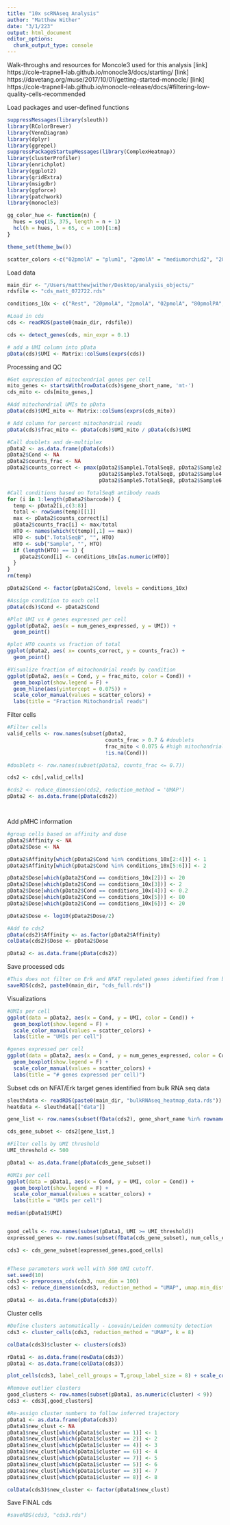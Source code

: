 ```yaml
---
title: "10x scRNAseq Analysis"
author: "Matthew Wither"
date: "3/1/223"
output: html_document
editor_options: 
  chunk_output_type: console
---
```


Walk-throughs and resources for Moncole3 used for this analysis
[link] https://cole-trapnell-lab.github.io/monocle3/docs/starting/
[link] https://davetang.org/muse/2017/10/01/getting-started-monocle/
[link] https://cole-trapnell-lab.github.io/monocle-release/docs/#filtering-low-quality-cells-recommended

Load packages and user-defined functions
```r
suppressMessages(library(sleuth))
library(RColorBrewer)
library(VennDiagram)
library(dplyr)
library(ggrepel)
suppressPackageStartupMessages(library(ComplexHeatmap))
library(clusterProfiler)
library(enrichplot)
library(ggplot2)
library(gridExtra)
library(msigdbr)
library(ggforce)
library(patchwork)
library(monocle3)

gg_color_hue <- function(n) {
  hues = seq(15, 375, length = n + 1)
  hcl(h = hues, l = 65, c = 100)[1:n]
}

theme_set(theme_bw())

scatter_colors <-c("02pmolA" = "plum1", "2pmolA" = "mediumorchid2", "20pmolA" = "darkorchid3", "20pmolPA" = "#E38E14", "80pmolPA" = "#A17339", "Rest" = "grey60")

```

Load data
```r
main_dir <- "/Users/matthewjwither/Desktop/analysis_objects/"
rdsfile <- "cds_matt_072722.rds"

conditions_10x <- c("Rest", "20pmolA", "2pmolA", "02pmolA", "80pmolPA", "20pmolPA")

#Load in cds
cds <- readRDS(paste0(main_dir, rdsfile))

cds <- detect_genes(cds, min_expr = 0.1)

# add a UMI column into pData
pData(cds)$UMI <- Matrix::colSums(exprs(cds))


```

Processing and QC
```r
#Get expression of mitochondrial genes per cell
mito_genes <- startsWith(rowData(cds)$gene_short_name, 'mt-')
cds_mito <- cds[mito_genes,]

#Add mitochondrial UMIs to pData
pData(cds)$UMI_mito <- Matrix::colSums(exprs(cds_mito))

# Add column for percent mitochondrial reads
pData(cds)$frac_mito <- pData(cds)$UMI_mito / pData(cds)$UMI

#Call doublets and de-multiplex
pData2 <- as.data.frame(pData(cds))
pData2$Cond <- NA
pData2$counts_frac <- NA
pData2$counts_correct <- pmax(pData2$Sample1.TotalSeqB, pData2$Sample2.TotalSeqB,
                              pData2$Sample3.TotalSeqB, pData2$Sample4.TotalSeqB,
                              pData2$Sample5.TotalSeqB, pData2$Sample6.TotalSeqB)

#Call conditions based on TotalSeqB antibody reads
for (i in 1:length(pData2$barcode)) {
  temp <- pData2[i,c(3:8)]
  total <- rowSums(temp)[[1]]
  max <- pData2$counts_correct[i]
  pData2$counts_frac[i] <- max/total
  HTO <- names(which(t(temp)[,1] == max))
  HTO <- sub(".TotalSeqB", "", HTO)
  HTO <- sub("Sample", "", HTO)
  if (length(HTO) == 1) {
    pData2$Cond[i] <- conditions_10x[as.numeric(HTO)]
  }
}
rm(temp)

pData2$Cond <- factor(pData2$Cond, levels = conditions_10x)

#Assign condition to each cell
pData(cds)$Cond <- pData2$Cond

#Plot UMI vs # genes expressed per cell
ggplot(pData2, aes(x = num_genes_expressed, y = UMI)) + 
  geom_point()

#plot HTO counts vs fraction of total
ggplot(pData2, aes( x= counts_correct, y = counts_frac)) + 
  geom_point()

#Visualize fraction of mitochondrial reads by condition
ggplot(pData2, aes(x = Cond, y = frac_mito, color = Cond)) + 
  geom_boxplot(show.legend = F) + 
  geom_hline(aes(yintercept = 0.075)) +
  scale_color_manual(values = scatter_colors) + 
  labs(title = "Fraction Mitochondrial reads")

```

Filter cells
```r
#Filter cells
valid_cells <- row.names(subset(pData2, 
                                counts_frac > 0.7 & #doublets
                                frac_mito < 0.075 & #high mitochondrial reads
                                !is.na(Cond)))

#doublets <- row.names(subset(pData2, counts_frac <= 0.7))

cds2 <- cds[,valid_cells]

#cds2 <- reduce_dimension(cds2, reduction_method = 'UMAP')
pData2 <- as.data.frame(pData(cds2))




```

Add pMHC information
```r
#group cells based on affinity and dose
pData2$Affinity <- NA
pData2$Dose <- NA

pData2$Affinity[which(pData2$Cond %in% conditions_10x[2:4])] <- 1
pData2$Affinity[which(pData2$Cond %in% conditions_10x[5:6])] <- 2

pData2$Dose[which(pData2$Cond == conditions_10x[2])] <- 20
pData2$Dose[which(pData2$Cond == conditions_10x[3])] <- 2
pData2$Dose[which(pData2$Cond == conditions_10x[4])] <- 0.2
pData2$Dose[which(pData2$Cond == conditions_10x[5])] <- 80
pData2$Dose[which(pData2$Cond == conditions_10x[6])] <- 20

pData2$Dose <- log10(pData2$Dose/2)

#Add to cds2
pData(cds2)$Affinity <- as.factor(pData2$Affinity)
colData(cds2)$Dose <- pData2$Dose

pData2 <- as.data.frame(pData(cds2))

```

Save processed cds
```r

#This does not filter on Erk and NFAT regulated genes identified from bulk RNA seq inhibitor assay.
saveRDS(cds2, paste0(main_dir, "cds_full.rds"))


```

Visualizations
``` r

#UMIs per cell
ggplot(data = pData2, aes(x = Cond, y = UMI, color = Cond)) +
  geom_boxplot(show.legend = F) +
  scale_color_manual(values = scatter_colors) +
  labs(title = "UMIs per cell")

#genes expressed per cell
ggplot(data = pData2, aes(x = Cond, y = num_genes_expressed, color = Cond)) +
  geom_boxplot(show.legend = F) +
  scale_color_manual(values = scatter_colors) +
  labs(title = "# genes expressed per cell)")

```

Subset cds on NFAT/Erk target genes identified from bulk RNA seq data
```r

sleuthdata <- readRDS(paste0(main_dir, "bulkRNAseq_heatmap_data.rds"))
heatdata <- sleuthdata[["data"]]

gene_list <- row.names(subset(fData(cds2), gene_short_name %in% rownames(heatdata)))

cds_gene_subset <- cds2[gene_list,]

#Filter cells by UMI threshold
UMI_threshold <- 500

pData1 <- as.data.frame(pData(cds_gene_subset))

#UMIs per cell
ggplot(data = pData1, aes(x = Cond, y = UMI, color = Cond)) +
  geom_boxplot(show.legend = F) +
  scale_color_manual(values = scatter_colors) +
  labs(title = "UMIs per cell")

median(pData1$UMI)


good_cells <- row.names(subset(pData1, UMI >= UMI_threshold))
expressed_genes <- row.names(subset(fData(cds_gene_subset), num_cells_expressed >= 100))

cds3 <- cds_gene_subset[expressed_genes,good_cells]


#These parameters work well with 500 UMI cutoff.
set.seed(10)
cds3 <- preprocess_cds(cds3, num_dim = 100)
cds3 <- reduce_dimension(cds3, reduction_method = "UMAP", umap.min_dist = 0.05, umap.n_neighbors = 6)

pData1 <- as.data.frame(pData(cds3))


```

Cluster cells
```r
#Define clusters automatically - Louvain/Leiden community detection
cds3 <- cluster_cells(cds3, reduction_method = "UMAP", k = 8)

colData(cds3)$cluster <- clusters(cds3)

rData1 <- as.data.frame(rowData(cds3))
pData1 <- as.data.frame(colData(cds3))

plot_cells(cds3, label_cell_groups = T,group_label_size = 8) + scale_color_manual(values = gg_color_hue(13))

#Remove outlier clusters
good_clusters <- row.names(subset(pData1, as.numeric(cluster) < 9))
cds3 <- cds3[,good_clusters]

#Re-assign cluster numbers to follow inferred trajectory
pData1 <- as.data.frame(pData(cds3))
pData1$new_clust <- NA
pData1$new_clust[which(pData1$cluster == 1)] <- 1
pData1$new_clust[which(pData1$cluster == 2)] <- 2
pData1$new_clust[which(pData1$cluster == 4)] <- 3
pData1$new_clust[which(pData1$cluster == 6)] <- 4
pData1$new_clust[which(pData1$cluster == 7)] <- 5
pData1$new_clust[which(pData1$cluster == 5)] <- 6
pData1$new_clust[which(pData1$cluster == 3)] <- 7
pData1$new_clust[which(pData1$cluster == 8)] <- 8

colData(cds3)$new_cluster <- factor(pData1$new_clust)

```

Save FINAL cds
```r

#saveRDS(cds3, "cds3.rds")

```

